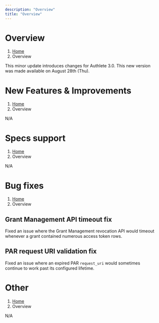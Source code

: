 ```yaml
---
description: "Overview"
title: "Overview"
---
```




# Overview
1. [Home](https://www.authlete.com/)
3. Overview

This minor update introduces changes for Authlete 3.0.
This new version was made available on August 28th (Thu).

# New Features & Improvements
1. [Home](https://www.authlete.com/)
3. Overview

N/A

# Specs support
1. [Home](https://www.authlete.com/)
3. Overview

N/A

# Bug fixes
1. [Home](https://www.authlete.com/)
3. Overview

## Grant Management API timeout fix

Fixed an issue where the Grant Management revocation API would timeout whenever a grant contained numerous access token rows.

## PAR request URI validation fix

Fixed an issue where an expired PAR `request_uri` would sometimes continue to work past its configured lifetime.

# Other
1. [Home](https://www.authlete.com/)
3. Overview

N/A
